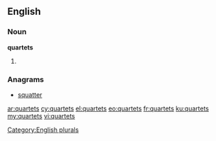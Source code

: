 ==English==

===Noun===
'''quartets'''

# {{plural of|[[quartet]]}}

===Anagrams===
* [[squatter#English|squatter]]

[[Category:English plurals]]

[[ar:quartets]]
[[cy:quartets]]
[[el:quartets]]
[[eo:quartets]]
[[fr:quartets]]
[[ku:quartets]]
[[my:quartets]]
[[vi:quartets]]